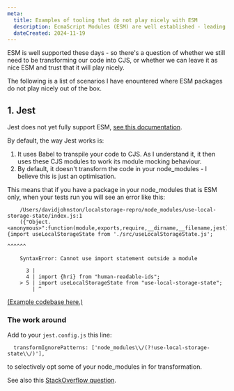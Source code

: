 ```yaml
---
meta:
  title: Examples of tooling that do not play nicely with ESM
  description: EcmaScript Modules (ESM) are well established - leading some to argue that we no longer need to provide CJS packages. However, is that really the case?
  dateCreated: 2024-11-19
---
```


ESM is well supported these days - so there's a question of whether we still need to be transforming our code into CJS, or whether we can leave it as nice ESM and trust that it will play nicely.

The following is a list of scenarios I have enountered where ESM packages do not play nicely out of the box. 

## 1. Jest 

Jest does not yet fully support ESM, [see this documentation](https://jestjs.io/docs/ecmascript-modules).

By default, the way Jest works is: 

1. It uses Babel to transpile your code to CJS. As I understand it, it then uses these CJS modules to work its module mocking behaviour. 
2. By default, it doesn't transform the code in your node_modules - I believe this is just an optimisation. 

This means that if you have a package in your node_modules that is ESM only, when your tests run you will see an error like this: 

```
    /Users/davidjohnston/localstorage-repro/node_modules/use-local-storage-state/index.js:1
    ({"Object.<anonymous>":function(module,exports,require,__dirname,__filename,jest){import useLocalStorageState from './src/useLocalStorageState.js';
                                                                                      ^^^^^^

    SyntaxError: Cannot use import statement outside a module

      3 |
      4 | import {hri} from "human-readable-ids";
    > 5 | import useLocalStorageState from "use-local-storage-state";
        | ^
```

[(Example codebase here.)](https://github.com/dwjohnston/localstorage-repro)

### The work around

Add to your `jest.config.js` this line: 

```
  transformIgnorePatterns: ['node_modules\\/(?!use-local-storage-state\\/)'],
```

to selectively opt some of your node_modules in for transformation. 

See also this [StackOverflow question](https://stackoverflow.com/questions/68520619/jest-typescript-with-es-module-in-node-modules-error-must-use-import-to-load-e).





